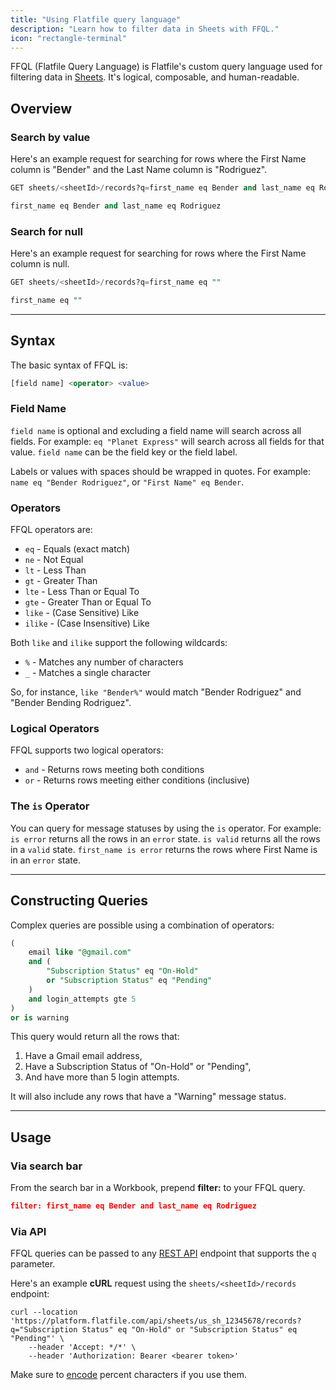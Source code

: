 ```yaml
---
title: "Using Flatfile query language"
description: "Learn how to filter data in Sheets with FFQL."
icon: "rectangle-terminal"
---
```


<Snippet file="shared/dxpbanner.mdx" />

FFQL (Flatfile Query Language) is Flatfile's custom query language used for filtering data in <Tooltip tip="A collection of fields...">[Sheets](../blueprint/overview)</Tooltip>.
It's logical, composable, and human-readable.

## Overview

### Search by value

Here's an example request for searching for rows where the First Name column is "Bender" and the Last Name column is "Rodriguez".

```sql GET sheets/<sheetId>/records request
GET sheets/<sheetId>/records?q=first_name eq Bender and last_name eq Rodriguez
```

```sql query
first_name eq Bender and last_name eq Rodriguez
```

### Search for null

Here's an example request for searching for rows where the First Name column is null.

```sql GET sheets/<sheetId>/records request
GET sheets/<sheetId>/records?q=first_name eq ""
```

```sql query
first_name eq ""
```

---

## Syntax

The basic syntax of FFQL is:

```sql
[field name] <operator> <value>
```

### Field Name

`field name` is optional and excluding a field name will search across all fields. For example: `eq "Planet Express"` will search across all fields for that value.
`field name` can be the field key or the field label.

Labels or values with spaces should be wrapped in quotes. For example: `name eq "Bender Rodriguez"`, or `"First Name" eq Bender`.

### Operators

FFQL operators are:

- `eq` - Equals (exact match)
- `ne` - Not Equal
- `lt` - Less Than
- `gt` - Greater Than
- `lte` - Less Than or Equal To
- `gte` - Greater Than or Equal To
- `like` - (Case Sensitive) Like
- `ilike` - (Case Insensitive) Like

Both `like` and `ilike` support the following wildcards:

- `%` - Matches any number of characters
- `_` - Matches a single character

So, for instance, `like "Bender%"` would match "Bender Rodriguez" and "Bender Bending Rodriguez".

### Logical Operators

FFQL supports two logical operators:

- `and` - Returns rows meeting both conditions
- `or` - Returns rows meeting either conditions (inclusive)

### The `is` Operator

You can query for message statuses by using the `is` operator. For example: `is error` returns all the rows in an `error` state. `is valid` returns all the rows in a `valid` state. `first_name is error` returns the rows where First Name is in an `error` state.

---

## Constructing Queries

Complex queries are possible using a combination of operators:

```sql
(
    email like "@gmail.com"
    and (
        "Subscription Status" eq "On-Hold"
        or "Subscription Status" eq "Pending"
    )
    and login_attempts gte 5
)
or is warning
```

This query would return all the rows that:

1. Have a Gmail email address,
2. Have a Subscription Status of "On-Hold" or "Pending",
3. And have more than 5 login attempts.

<Note>It will also include any rows that have a "Warning" message status.</Note>

---

## Usage

### Via search bar

From the search bar in a Workbook, prepend **filter:** to your FFQL query.

```json type in search bar
filter: first_name eq Bender and last_name eq Rodriguez
```

### Via API

FFQL queries can be passed to any <Tooltip tip="View API reference">[REST API](https://reference.flatfile.com/overview/welcome)</Tooltip> endpoint that supports the `q` parameter.

Here's an example **cURL** request using the `sheets/<sheetId>/records` endpoint:

```shell Shell / cURL
curl --location 'https://platform.flatfile.com/api/sheets/us_sh_12345678/records?q="Subscription Status" eq "On-Hold" or "Subscription Status" eq "Pending"' \
    --header 'Accept: */*' \
    --header 'Authorization: Bearer <bearer token>'
```

Make sure to [encode](https://en.wikipedia.org/wiki/URL_encoding) percent characters if you use them.
